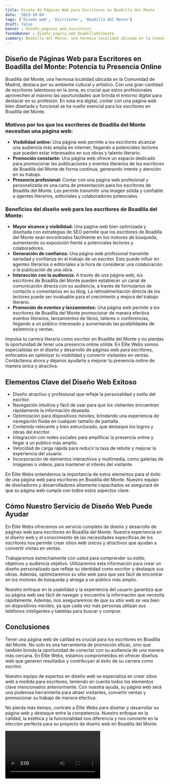 ```yaml
---
title: Diseño de Páginas Web para Escritores en Boadilla del Monte
date: '2023-10-04'
tags: ['Diseño web', 'Escritores', 'Boadilla del Monte']
draft: false
banner : diseño_paginas_web_escritores
fondoBanner : diseño_pagina_web_boadilladelmonte
summary: Boadilla del Monte, una hermosa localidad ubicada en la Comunidad de Madrid, destaca por su ambiente cultural y artístico. Con una gran cantidad de escritores talentosos en la zona, es crucial que estos profesionales aprovechen al máximo las oportunidades que brinda el entorno digital para destacar en su profesión. En esta era digital, contar con una página web bien diseñada y funcional se ha vuelto esencial para los escritores en Boadilla del Monte.
---
```


## **Diseño de Páginas Web para Escritores en Boadilla del Monte: Potencia tu Presencia Online**

Boadilla del Monte, una hermosa localidad ubicada en la Comunidad de Madrid, destaca por su ambiente cultural y artístico. Con una gran cantidad de escritores talentosos en la zona, es crucial que estos profesionales aprovechen al máximo las oportunidades que brinda el entorno digital para destacar en su profesión. En esta era digital, contar con una página web bien diseñada y funcional se ha vuelto esencial para los escritores en Boadilla del Monte.

### Motivos por los que los escritores de Boadilla del Monte necesitan una página web:

- **Visibilidad online:** Una página web permite a los escritores alcanzar una audiencia más amplia en internet, llegando a potenciales lectores que pueden estar interesados en sus obras y talento literario.
- **Promoción constante:** Una página web ofrece un espacio dedicado para promocionar las publicaciones y eventos literarios de los escritores de Boadilla del Monte de forma continua, generando interés y atención en su trabajo.
- **Presencia profesional:** Contar con una página web profesional y personalizada es una carta de presentación para los escritores de Boadilla del Monte. Les permite transmitir una imagen sólida y confiable a agentes literarios, editoriales y colaboradores potenciales.

### Beneficios del diseño web para los escritores de Boadilla del Monte:

- **Mayor alcance y visibilidad:** Una página web bien optimizada y diseñada con estrategias de SEO permite que los escritores de Boadilla del Monte sean encontrados fácilmente en los motores de búsqueda, aumentando su exposición frente a potenciales lectores y colaboradores.
- **Generación de confianza:** Una página web profesional transmite seriedad y confianza en el trabajo de un escritor. Esto puede influir en agentes literarios o editoriales a la hora de considerar una colaboración o la publicación de una obra.
- **Interacción con la audiencia:** A través de una página web, los escritores de Boadilla del Monte pueden establecer un canal de comunicación directa con su audiencia, a través de formularios de contacto o comentarios en su blog. La retroalimentación directa de los lectores puede ser invaluable para el crecimiento y mejora del trabajo literario.
- **Promoción de eventos y lanzamientos:** Una página web permite a los escritores de Boadilla del Monte promocionar de manera efectiva eventos literarios, lanzamientos de libros, talleres o conferencias, llegando a un público interesado y aumentando las posibilidades de asistencia y ventas.

Impulsa tu carrera literaria como escritor en Boadilla del Monte y no pierdas la oportunidad de tener una presencia online sólida. En Élite Webs somos especialistas en el diseño y desarrollo de páginas web para escritores, enfocados en optimizar tu visibilidad y convertir visitantes en ventas. Contáctanos ahora y déjanos ayudarte a mejorar tu presencia online de manera única y atractiva.

<GifSeo />

<Cta />

## Elementos Clave del Diseño Web Exitoso

- Diseño atractivo y profesional que refleje la personalidad y estilo del escritor.
- Navegación intuitiva y fácil de usar para que los visitantes encuentren rápidamente la información deseada.
- Optimización para dispositivos móviles, brindando una experiencia de navegación fluida en cualquier tamaño de pantalla.
- Contenido relevante y bien estructurado, que destaque los logros y obras del escritor.
- Integración con redes sociales para amplificar la presencia online y llegar a un público más amplio.
- Velocidad de carga rápida para reducir la tasa de rebote y mejorar la experiencia del usuario.
- Incorporación de elementos interactivos y multimedia, como galerías de imágenes o videos, para mantener el interés del visitante.

En Élite Webs entendemos la importancia de estos elementos para el éxito de una página web para escritores en Boadilla del Monte. Nuestro equipo de diseñadores y desarrolladores altamente capacitados se asegurará de que su página web cumpla con todos estos aspectos clave.

## Cómo Nuestro Servicio de Diseño Web Puede Ayudar

En Élite Webs ofrecemos un servicio completo de diseño y desarrollo de páginas web para escritores en Boadilla del Monte. Nuestra experiencia en el diseño web y el conocimiento de las necesidades específicas de los escritores nos permite crear sitios web únicos y atractivos que ayudan a convertir visitas en ventas.

Trabajaremos estrechamente con usted para comprender su estilo, objetivos y audiencia objetivo. Utilizaremos esta información para crear un diseño personalizado que refleje su identidad como escritor y destaque sus obras. Además, optimizaremos su sitio web para que sea fácil de encontrar en los motores de búsqueda y atraiga a un público más amplio.

Nuestro enfoque en la usabilidad y la experiencia del usuario garantiza que su página web sea fácil de navegar y encuentre la información que necesita rápidamente. Además, nos aseguraremos de que su sitio web se vea bien en dispositivos móviles, ya que cada vez más personas utilizan sus teléfonos inteligentes y tabletas para buscar y comprar.

## Conclusiones

Tener una página web de calidad es crucial para los escritores en Boadilla del Monte. No solo es una herramienta de promoción eficaz, sino que también brinda la oportunidad de conectar con su audiencia de una manera más cercana. En Élite Webs, estamos comprometidos en ofrecer diseños web que generen resultados y contribuyan al éxito de su carrera como escritor.

Nuestro equipo de expertos en diseño web se especializa en crear sitios web a medida para escritores, teniendo en cuenta todos los elementos clave mencionados anteriormente. Con nuestra ayuda, su página web será una poderosa herramienta para atraer visitantes, convertir ventas y promocionar su trabajo de manera efectiva.

No pierda más tiempo, contrate a Élite Webs para diseñar y desarrollar su página web y destaque entre la competencia. Nuestro enfoque en la calidad, la estética y la funcionalidad nos diferencia y nos convierte en la elección perfecta para su proyecto de diseño web en Boadilla del Monte.

<Video />

<CtaBot job='Escritores' city='Boadilla del Monte'/>

<Gmaps query='Boadilla del Monte+españa+maps' />